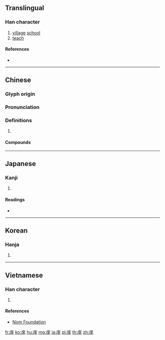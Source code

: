 {{also|痒}}
==Translingual==

===Han character===
{{Han char|rn=53|rad=广|as=06|sn=9|four=00251|canj=ITQ|ids=⿸广羊}}

# [[village]] [[school]]
# [[teach]]

====References====
* {{Han ref|kx=0345.110|dkj=09298|dj=0655.010|hdz=20883.090|uh=5EA0|ud=24224|bh=ABD6|bd=43990}}

----

==Chinese==
{{zh-forms}}

===Glyph origin===
{{Han etym}}

===Pronunciation===
{{zh-pron
|m=xiáng
|c=coeng4
|mc=y
|oc=y
|cat=
}}

===Definitions===
{{zh-hanzi}}

# {{rfdef|zh}}

====Compounds====
{{zh-der|上庠|入庠|庠序|庠生|膠庠|遊庠|邑庠|郡庠}}

----

==Japanese==

===Kanji===
{{ja-kanji|grade=|rs=广06}}

# {{defn|lang=ja|sort=广06}}

====Readings====
* {{ja-readings|on=[[しょう]] (shō)|kun=[[まなびや]] (manabiya)}}

----

==Korean==

===Hanja===
{{ko-hanja|hangeul=상|rv=sang|mr=sang}}

# {{defn|lang=ko|sort=广06}}

----

==Vietnamese==

===Han character===
{{vi-readings|rs=广06|hanviet=tường}}

# {{defn|lang=vi|sort=广06}}

====References====
* [http://nomfoundation.org/common/nom_details.php?codepoint=5ea0 Nom Foundation]

[[fr:庠]]
[[ko:庠]]
[[hu:庠]]
[[mg:庠]]
[[ja:庠]]
[[pl:庠]]
[[th:庠]]
[[zh:庠]]